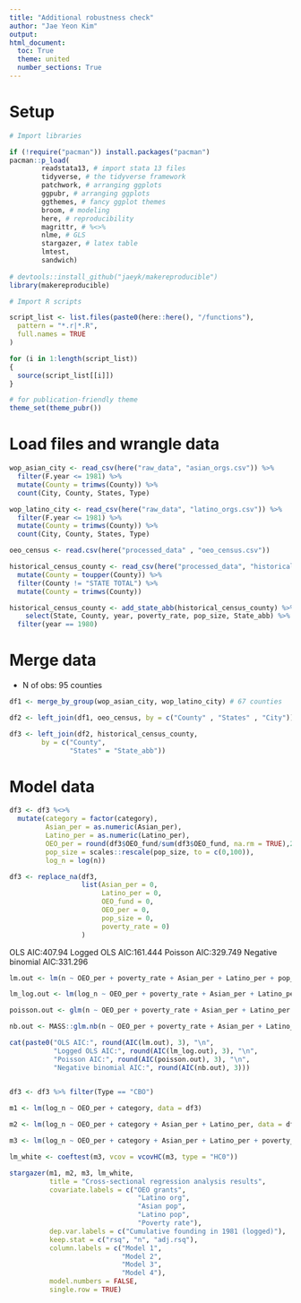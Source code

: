 ```yaml
---
title: "Additional robustness check"
author: "Jae Yeon Kim"
output:
html_document:
  toc: True
  theme: united
  number_sections: True
---
```


# Setup 

```r

# Import libraries 

if (!require("pacman")) install.packages("pacman")
pacman::p_load(
        readstata13, # import stata 13 files 
        tidyverse, # the tidyverse framework
        patchwork, # arranging ggplots 
        ggpubr, # arranging ggplots 
        ggthemes, # fancy ggplot themes
        broom, # modeling
        here, # reproducibility 
        magrittr, # %<>%
        nlme, # GLS
        stargazer, # latex table 
        lmtest,
        sandwich)
  
# devtools::install_github("jaeyk/makereproducible")
library(makereproducible)

# Import R scripts

script_list <- list.files(paste0(here::here(), "/functions"),
  pattern = "*.r|*.R",
  full.names = TRUE
)

for (i in 1:length(script_list))
{
  source(script_list[[i]])
}

# for publication-friendly theme
theme_set(theme_pubr())

```
# Load files and wrangle data 

```r

wop_asian_city <- read_csv(here("raw_data", "asian_orgs.csv")) %>%
  filter(F.year <= 1981) %>%
  mutate(County = trimws(County)) %>%
  count(City, County, States, Type) 

wop_latino_city <- read_csv(here("raw_data", "latino_orgs.csv")) %>%
  filter(F.year <= 1981) %>%
  mutate(County = trimws(County)) %>%
  count(City, County, States, Type) 

oeo_census <- read.csv(here("processed_data" , "oeo_census.csv"))

historical_census_county <- read_csv(here("processed_data", "historical_census_county.csv")) %>%
  mutate(County = toupper(County)) %>%
  filter(County != "STATE TOTAL") %>%
  mutate(County = trimws(County)) 

historical_census_county <- add_state_abb(historical_census_county) %>%
    select(State, County, year, poverty_rate, pop_size, State_abb) %>%
  filter(year == 1980)

```

# Merge data

- N of obs: 95 counties 

```r

df1 <- merge_by_group(wop_asian_city, wop_latino_city) # 67 counties 

df2 <- left_join(df1, oeo_census, by = c("County" , "States" , "City"))

df3 <- left_join(df2, historical_census_county, 
        by = c("County",
               "States" = "State_abb"))

```

# Model data 

```r

df3 <- df3 %<>%
  mutate(category = factor(category),
         Asian_per = as.numeric(Asian_per),
         Latino_per = as.numeric(Latino_per),
         OEO_per = round(df3$OEO_fund/sum(df3$OEO_fund, na.rm = TRUE),2)*100,
         pop_size = scales::rescale(pop_size, to = c(0,100)),
         log_n = log(n))

```

```r
df3 <- replace_na(df3, 
                  list(Asian_per = 0, 
                       Latino_per = 0, 
                       OEO_fund = 0, 
                       OEO_per = 0, 
                       pop_size = 0, 
                       poverty_rate = 0)
                  )

```

OLS AIC:407.94
Logged OLS AIC:161.444
Poisson AIC:329.749
Negative binomial AIC:331.296

```r
lm.out <- lm(n ~ OEO_per + poverty_rate + Asian_per + Latino_per + pop_size + Type + category, data = df3)

lm_log.out <- lm(log_n ~ OEO_per + poverty_rate + Asian_per + Latino_per + pop_size + Type + category, data = df3)

poisson.out <- glm(n ~ OEO_per + poverty_rate + Asian_per + Latino_per + pop_size + Type + category, data = df3, family = "poisson")

nb.out <- MASS::glm.nb(n ~ OEO_per + poverty_rate + Asian_per + Latino_per + pop_size + Type + category, data = df3)

```

```r
cat(paste0("OLS AIC:", round(AIC(lm.out), 3), "\n",   
           "Logged OLS AIC:", round(AIC(lm_log.out), 3), "\n",
           "Poisson AIC:", round(AIC(poisson.out), 3), "\n",
           "Negative binomial AIC:", round(AIC(nb.out), 3)))
      
```
\begin{table}[!htbp] \centering 
  \caption{Cross-sectional regression analysis results} 
  \label{} 
\begin{tabular}{@{\extracolsep{5pt}}lcccc} 
\\[-1.8ex]\hline 
\hline \\[-1.8ex] 
 & \multicolumn{4}{c}{\textit{Dependent variable:}} \\ 
\cline{2-5} 
\\[-1.8ex] & \multicolumn{3}{c}{Cumulative founding in 1981 (logged)} &   \\ 
\\[-1.8ex] & \multicolumn{3}{c}{\textit{OLS}} & \textit{coefficient} \\ 
 & \multicolumn{3}{c}{\textit{}} & \textit{test} \\ 
 & Model 1 & Model 2 & Model 3 & Model 4 \\ 
\hline \\[-1.8ex] 
 OEO\_per & 0.259$^{***}$ (0.078) & 0.244$^{***}$ (0.081) & 0.245$^{***}$ (0.082) & 0.245$^{***}$ (0.074) \\ 
  categoryLatino & $-$0.431$^{***}$ (0.137) & $-$0.401$^{***}$ (0.146) & $-$0.404$^{***}$ (0.149) & $-$0.404$^{**}$ (0.184) \\ 
  Asian\_per &  & 0.004 (0.008) & 0.004 (0.008) & 0.004 (0.015) \\ 
  Latino\_per &  & 0.004 (0.006) & 0.004 (0.007) & 0.004 (0.007) \\ 
  poverty\_rate &  &  & $-$0.002 (0.013) & $-$0.002 (0.011) \\ 
  Constant & 0.477$^{***}$ (0.138) & 0.412$^{**}$ (0.161) & 0.428$^{**}$ (0.206) & 0.428$^{**}$ (0.209) \\ 
 \hline \\[-1.8ex] 
Observations & 76 & 76 & 76 &  \\ 
R$^{2}$ & 0.253 & 0.260 & 0.260 &  \\ 
Adjusted R$^{2}$ & 0.232 & 0.218 & 0.207 &  \\ 
\hline 
\hline \\[-1.8ex] 
\textit{Note:}  & \multicolumn{4}{r}{$^{*}$p$<$0.1; $^{**}$p$<$0.05; $^{***}$p$<$0.01} \\ 
\end{tabular} 
\end{table} 

```r

df3 <- df3 %>% filter(Type == "CBO")

m1 <- lm(log_n ~ OEO_per + category, data = df3)

m2 <- lm(log_n ~ OEO_per + category + Asian_per + Latino_per, data = df3)

m3 <- lm(log_n ~ OEO_per + category + Asian_per + Latino_per + poverty_rate, data = df3)

lm_white <- coeftest(m3, vcov = vcovHC(m3, type = "HC0"))

stargazer(m1, m2, m3, lm_white,
          title = "Cross-sectional regression analysis results",
          covariate.labels = c("OEO grants",
                                "Latino org",
                                "Asian pop",
                                "Latino pop",
                                "Poverty rate"),
          dep.var.labels = c("Cumulative founding in 1981 (logged)"),
          keep.stat = c("rsq", "n", "adj.rsq"),
          column.labels = c("Model 1",
                            "Model 2",
                            "Model 3",
                            "Model 4"),
          model.numbers = FALSE, 
          single.row = TRUE)

```

